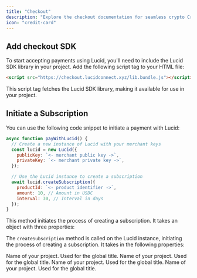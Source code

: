 ```yaml
---
title: "Checkout"
description: "Explore the checkout documentation for seamless crypto Crypto Subscriptions & Recurring Payments."
icon: "credit-card"
---
```


## Add checkout SDK

To start accepting payments using Lucid, you'll need to include the Lucid SDK library in your project. Add the following script tag to your HTML file:

```html
<script src="https://checkout.lucidconnect.xyz/lib.bundle.js"></script>
```

This script tag fetches the Lucid SDK library, making it available for use in your project.

## Initiate a Subscription

You can use the following code snippet to initiate a payment with Lucid:

```js
async function payWithLucid() {
  // Create a new instance of Lucid with your merchant keys
  const lucid = new Lucid({
    publicKey: `<- merchant public key ->`,
    privateKey: `<- merchant private key ->`,
  });

  // Use the Lucid instance to create a subscription
  await lucid.createSubscription({
    productId: `<- product identifier ->`,
    amount: 10, // Amount in USDC
    interval: 30, // Interval in days
  });
}
```

This method initiates the process of creating a subscription. It takes an object with three properties:

The `createSubscription` method is called on the Lucid instance, initiating the process of creating a subscription. It takes in the following properties:

<ResponseField name="productId" type="string" required>
Name of your project. Used for the global title.

</ResponseField>

<ResponseField name="amount" type="number" required>
Name of your project. Used for the global title.

</ResponseField>

<ResponseField name="interval" type="number" required>
Name of your project. Used for the global title.

</ResponseField>

<ResponseField name="nextChargeDate" type="string" optional>
Name of your project. Used for the global title.

</ResponseField>
